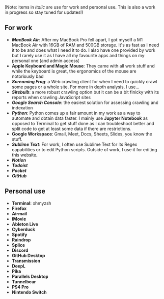 ---
---

(Note: items in _italic_ are use for work and personal use. This is also a work in progress so stay tuned for updates!)

## For work

* **_MacBook Air_**: After my MacBook Pro fell apart, I got myself a M1 MacBook Air with 16GB of RAM and 500GB storage. It's as fast as I need it to be and does what I need it to do. I also have one provided by work but I rarely use it as I have all my favourite apps and things on my personal one (and admin access)
* **Apple Keyboard and Magic Mouse**: They came with all work stuff and while the keyboard is great, the ergonomics of the mouse are notoriously bad
* **_Screaming Frog_**: a Web crawling client for when I need to quickly crawl some pages or a whole site. For more in depth analysis, I use...
* **_Sitebulb_**: a more robust crawling option but it can be a bit finicky with its reports when crawling JavaScript sites
* **_Google Search Console_**: the easiest solution for assessing crawling and indexation
* **_Python_**: Python comes up a fair amount in my work as a way to automate and obtain data faster. I mainly use **Jupyter Notebook** as opposed to Terminal to get stuff done as I can troubleshoot better and split code to get at least some data if there are restrictions.
* **Google Workspace**: Gmail, Meet, Docs, Sheets, Slides, you know the stuff.
* **_Sublime Text_**: For work, I often use Sublime Text for its Regex capabilities or to edit Python scripts. Outside of work, I use it for editing this website.
* **_Notion_**
* **_Todoist_**
* **_Pocket_**
* **_GitHub_**

## Personal use

* **Terminal**: ohmyzsh
* **Firefox**
* **Airmail**
* **iMovie**
* **Ableton Live**
* **Cyberduck**
* **Spotify**
* **Raindrop**
* **Splice**
* **Discord**
* **GitHub Desktop**
* **Transmission**
* **DeepL**
* **Pika**
* **Parallels Desktop**
* **Tunnelbear**
* **PS4 Pro**
* **Nintendo Switch**

